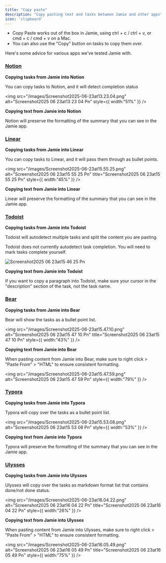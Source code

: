 ```yaml
---
title: "Copy paste"
description: "Copy pasting text and tasks between Jamie and other apps"
icon: 'clipboard'
---
```


- Copy Paste works out of the box in Jamie, using ctrl \+ c / ctrl \+ v, or cmd \+ c / cmd \+ v on a Mac.
- You can also use the "Copy" button on tasks to copy them over.

Here's some advice for various apps we've tested Jamie with.

### [Notion](https://notion.so/)

**Copying tasks from Jamie into Notion**

You can copy tasks to Notion, and it will detect completion status

<img
  src="/images/Screenshot2025-06-23at13.23.04.png"
  alt="Screenshot2025 06 23at13 23 04 Pn"
  style={{ width:"51%" }}
/>

**Copying text from Jamie into Notion**

Notion will preserve the formatting of the summary that you can see in the Jamie app.

### [Linear](https://linear.app/)

**Copying tasks from Jamie into Linear**

You can copy tasks to Linear, and it will pass them through as bullet points.

<img
  src="/images/Screenshot2025-06-23at15.55.25.png"
  alt="Screenshot2025 06 23at15 55 25 Pn"
  title="Screenshot2025 06 23at15 55 25 Pn"
  style={{ width:"45%" }}
/>

**Copying text from Jamie into Linear**

Linear will preserve the formatting of the summary that you can see in the Jamie app.

### [Todoist](https://www.todoist.com/)

**Copying tasks from Jamie into Todoist**

Todoist will autodetect multiple tasks and split the content you are pasting.

<Info>
  Todoist does not currently autodetect task completion. You will need to mark tasks complete yourself.
</Info>

![Screenshot2025 06 23at15 46 25 Pn](/images/Screenshot2025-06-23at15.46.25.png)

**Copying text from Jamie into Todoist**

If you want to copy a paragraph into Todoist, make sure your cursor in the "description" section of the task, not the task name.

### [Bear](https://bear.app/)

**Copying tasks from Jamie into Bear**

Bear will show the tasks as a bullet point list.

<img
  src="/images/Screenshot2025-06-23at15.47.10.png"
  alt="Screenshot2025 06 23at15 47 10 Pn"
  title="Screenshot2025 06 23at15 47 10 Pn"
  style={{ width:"43%" }}
/>

**Copying text from Jamie into Bear**

When pasting content from Jamie into Bear, make sure to right click \> "Paste From" \> "HTML" to ensure consistent formatting.

<img
  src="/images/Screenshot2025-06-23at15.47.59.png"
  alt="Screenshot2025 06 23at15 47 59 Pn"
  style={{ width:"79%" }}
/>

### [Typora](https://typora.io/)

**Copying tasks from Jamie into Typora**

Typora will copy over the tasks as a bullet point list.

<img
  src="/images/Screenshot2025-06-23at15.53.08.png"
  alt="Screenshot2025 06 23at15 53 08 Pn"
  style={{ width:"53%" }}
/>

**Copying text from Jamie into Typora**

Typora will preserve the formatting of the summary that you can see in the Jamie app.

### [Ulysses](https://ulysses.app/)

**Copying tasks from Jamie into Ulysses**

Ulysses will copy over the tasks as markdown format list that contains done/not done status.

<img
  src="/images/Screenshot2025-06-23at16.04.22.png"
  alt="Screenshot2025 06 23at16 04 22 Pn"
  title="Screenshot2025 06 23at16 04 22 Pn"
  style={{ width:"26%" }}
/>

**Copying text from Jamie into Ulysses**

When pasting content from Jamie into Ulysses, make sure to right click \> "Paste From" \> "HTML" to ensure consistent formatting.

<img
  src="/images/Screenshot2025-06-23at16.05.49.png"
  alt="Screenshot2025 06 23at16 05 49 Pn"
  title="Screenshot2025 06 23at16 05 49 Pn"
  style={{ width:"75%" }}
/>